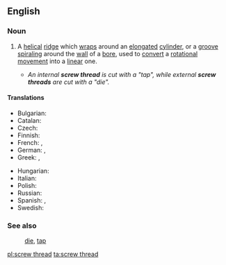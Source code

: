 ==English==
===Noun===
{{wikipedia}}
{{en-noun|head=[[screw]] [[thread]]}}
# {{context|engineering|lang=en}} A [[helical]] [[ridge]] which [[wrap#Verb|wrap]]s around an [[elongated]] [[cylinder]], or a [[groove]] [[spiral#Verb|spiraling]] around the [[wall]] of a [[bore]], used to [[convert]] a [[rotation]]al [[movement]] into a [[linear]] one.
#*''An internal '''screw thread''' is cut with a "tap", while external '''screw threads''' are cut with a "die".''

====Translations====
{{trans-top|helical ridge or groove}}
* Bulgarian: {{t-|bg|резба|f|tr=rezbá|sc=Cyrl}}
* Catalan: {{t-|ca|solc|m}}
* Czech: {{t+|cs|závit|m}}
* Finnish: {{t-|fi|kierre}}
* French: {{t+|fr|filetage|m}}, {{t+|fr|filet|m}}
* German: {{t+|de|Gewinde|n}}, {{t-|de|Gewindegang|m}}
* Greek: {{t+|el|σπείρωμα|n|tr=speíroma|sc=Grek}}, {{t+|el|πάσο|n|tr=páso|sc=Grek}}
{{trans-mid}}
* Hungarian: {{t+|hu|menet}}
* Italian: {{t+|it|filetto|m}}
* Polish: {{t-|pl|gwint|m}}
* Russian: {{t+|ru|резьба|f|tr=rez'bá}}
* Spanish: {{t-|es|rosca|f}}, {{t-|es|filete|m}}
* Swedish: {{t|sv|gänga|c}}
{{trans-bottom}}

===See also===
:[[die]], [[tap]]

[[pl:screw thread]]
[[ta:screw thread]]